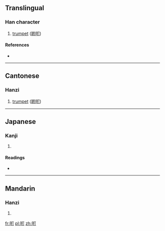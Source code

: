 ==Translingual==

===Han character===
{{Han char|rn=30|rad=口|as=05|sn=8|four=6102<sub>0</sub>|canj=口手一弓 (RQMN)|ids=⿰[[口]][[打]]}}

# {{context|Cantonese}} [[trumpet]] ([[啲咑]])

====References====
* {{Han ref|kx=0185.160|dkj=03503|hdz=10597.090|uh=5491|ud=21649|bh=CBDE|bd=52190}}

----

==Cantonese==

===Hanzi===
{{yue-hanzi|jyut=[[dak1]]|y=dak1}}

# [[trumpet]] ([[啲咑]])

----

==Japanese==

===Kanji===
{{ja-kanji|grade=|rs=口05}}

# {{defn|lang=ja|sort=口05}}

====Readings====
* {{ja-readings|on=[[だ]] (da)|kun=}}

----

==Mandarin==

===Hanzi===
{{cmn-hanzi|pin=[[què]] ([[que4]])|wg=ch'üeh<sup>4</sup>}}

# {{defn|lang=cmn|sort=口05}}

[[fr:咑]]
[[pl:咑]]
[[zh:咑]]